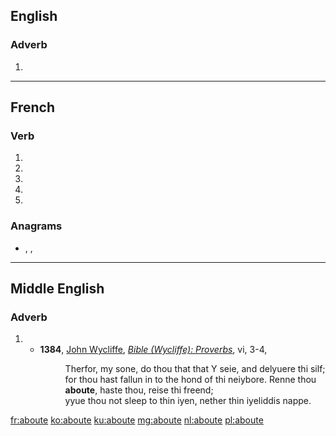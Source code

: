 {{also|abouté}}
==English==

===Adverb===
{{en-adv|-}}

# {{obsolete spelling of|about|lang=en}}

----

==French==

===Verb===
{{fr-verb-form}}

# {{inflection of|abouter||1|s|pres|indc|lang=fr}}
# {{inflection of|abouter||3|s|pres|indc|lang=fr}}
# {{inflection of|abouter||1|s|pres|subj|lang=fr}}
# {{inflection of|abouter||1|s|pres|subj|lang=fr}}
# {{inflection of|abouter||2|s|impr|lang=fr}}

===Anagrams===
* {{l|fr|ébouât}}, {{l|fr|ébouta}}, {{l|fr|taboue}}

----

==Middle English==

===Adverb===
{{head|enm|adverb}}

# {{l|en|around}}
#* '''1384''', [[w:John Wycliffe|John Wycliffe]], ''[[s:Bible (Wycliffe)/Proverbs|Bible (Wycliffe): Proverbs]]'', vi, 3-4,
#*: Therfor, my sone, do thou that that Y seie, and delyuere thi silf; for thou hast fallun in to the hond of thi neiybore. Renne thou '''aboute''', haste thou, reise thi freend;
#*: yyue thou not sleep to thin iyen, nether thin iyeliddis nappe.

[[fr:aboute]]
[[ko:aboute]]
[[ku:aboute]]
[[mg:aboute]]
[[nl:aboute]]
[[pl:aboute]]